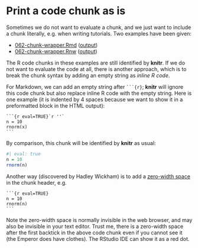 # Print a code chunk as is

Sometimes we do not want to evaluate a chunk, and we just want to include a chunk literally, e.g. when writing tutorials. Two examples have been given:

- [062-chunk-wrapper.Rmd](https://github.com/yihui/knitr-examples/blob/master/062-chunk-wrapper.Rmd) ([output](https://github.com/yihui/knitr-examples/blob/master/062-chunk-wrapper.md))
- [062-chunk-wrapper.Rnw](https://github.com/yihui/knitr-examples/blob/master/062-chunk-wrapper.Rnw) ([output](https://github.com/yihui/knitr-examples/blob/master/062-chunk-wrapper.tex))

The R code chunks in these examples are still identified by **knitr**. If we do not want to evaluate the code at all, there is another approach, which is to break the chunk syntax by adding an empty string as _inline R code_.

For Markdown, we can add an empty string after ```` ```{r} ````; **knitr** will ignore this code chunk but also replace inline R code with the empty string. Here is one example (it is indented by 4 spaces because we want to show it in a preformatted block in the HTML output):

    ```{r eval=TRUE}`r ''`
    n = 10
    rnorm(x)
    ```

By comparison, this chunk will be identified by **knitr** as usual:

```r
#| eval: true
n = 10
rnorm(n)
```

Another way (discovered by Hadley Wickham) is to add a [zero-width space](http://en.wikipedia.org/wiki/Zero-width_space) in the chunk header, e.g.

    `​``{r eval=TRUE}
    n = 10
    rnorm(n)
    ```

Note the zero-width space is normally invisible in the web browser, and may also be invisible in your text editor. Trust me, there is a zero-width space after the first backtick in the above code chunk even if you cannot see it (the Emperor does have clothes). The RStudio IDE can show it as a red dot.
